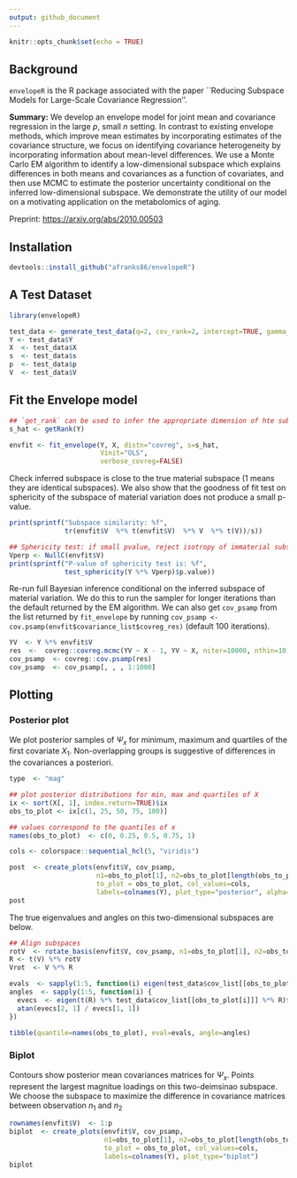 ```yaml
---
output: github_document
---
```


```r
knitr::opts_chunk$set(echo = TRUE)
```

## Background

`envelopeR` is the R package associated with the paper ``Reducing Subspace Models for Large-Scale Covariance Regression''.  

**Summary:** We develop an envelope model for joint mean and covariance regression in the large $p$, small $n$ setting.  In contrast to existing envelope methods, which improve mean estimates by incorporating estimates of the covariance structure, we focus on identifying covariance heterogeneity by incorporating information about mean-level differences.  We use a Monte Carlo EM algorithm to identify a low-dimensional
subspace which explains differences in both means and covariances as a function of covariates, and then use MCMC to estimate the posterior uncertainty conditional on the inferred low-dimensional subspace. We demonstrate the utility of our model on a motivating application on the metabolomics of aging.  

Preprint: [https://arxiv.org/abs/2010.00503](https://arxiv.org/abs/2010.00503)

## Installation

```r
devtools::install_github("afranks86/envelopeR")
```

## A Test Dataset


```r
library(envelopeR)

test_data <- generate_test_data(q=2, cov_rank=2, intercept=TRUE, gamma_sd=1, error_sd=1, seed=4445)
Y <- test_data$Y
X  <- test_data$X
s  <- test_data$s
p  <- test_data$p
V  <- test_data$V
```

## Fit the Envelope model

```r

## `get_rank` can be used to infer the appropriate dimension of hte subspace of material variation
s_hat <- getRank(Y)

envfit <- fit_envelope(Y, X, distn="covreg", s=s_hat,
                       Vinit="OLS",
                       verbose_covreg=FALSE)
```


Check inferred subspace is close to the true material subspace (1 means they are identical subspaces). We also show that the goodness of fit test on sphericity of the subspace of material variation does not produce a small p-value. 

```r
print(sprintf("Subspace similarity: %f", 
              tr(envfit$V  %*% t(envfit$V)  %*% V  %*% t(V))/s))

## Sphericity test: if small pvalue, reject isotropy of immaterial subspace
Vperp <- NullC(envfit$V) 
print(sprintf("P-value of sphericity test is: %f", 
              test_sphericity(Y %*% Vperp)$p.value))
```


Re-run full Bayesian inference conditional on the inferred subspace of material variation.  We do this to run the sampler for longer iterations than the default returned by the EM algorithm.  We can also get `cov_psamp` from the list returned by `fit_envelope` by running `cov_psamp <- cov.psamp(envfit$covariance_list$covreg_res)` (default 100 iterations).

```r
YV  <- Y %*% envfit$V
res  <-  covreg::covreg.mcmc(YV ~ X - 1, YV ~ X, niter=10000, nthin=10, verb=FALSE)
cov_psamp  <- covreg::cov.psamp(res)
cov_psamp  <- cov_psamp[, , , 1:1000]
```

## Plotting

### Posterior plot

We plot posterior samples of $\Psi_x$ for minimum, maximum and quartiles of the first covariate $X_1$.  Non-overlapping groups is suggestive of differences in the covariances a posteriori.

```r
type  <- "mag"

## plot posterior distributions for min, max and quartiles of X
ix <- sort(X[, 1], index.return=TRUE)$ix
obs_to_plot <- ix[c(1, 25, 50, 75, 100)]

## values correspond to the quantiles of x
names(obs_to_plot)  <- c(0, 0.25, 0.5, 0.75, 1)

cols <- colorspace::sequential_hcl(5, "viridis")

post  <- create_plots(envfit$V, cov_psamp,
                      n1=obs_to_plot[1], n2=obs_to_plot[length(obs_to_plot)],
                      to_plot = obs_to_plot, col_values=cols,
                      labels=colnames(Y), plot_type="posterior", alpha=0.5)
post
```

The true eigenvalues and angles on this two-dimensional subspaces are below.

```r
## Align subspaces 
rotV  <- rotate_basis(envfit$V, cov_psamp, n1=obs_to_plot[1], n2=obs_to_plot[length(obs_to_plot)])$rotV
R <- t(V) %*% rotV
Vrot  <- V %*% R

evals  <- sapply(1:5, function(i) eigen(test_data$cov_list[[obs_to_plot[i]]])$values[1])
angles  <- sapply(1:5, function(i) {
  evecs  <- eigen(t(R) %*% test_data$cov_list[[obs_to_plot[i]]] %*% R)$vectors
  atan(evecs[2, 1] / evecs[1, 1])
})

tibble(quantile=names(obs_to_plot), eval=evals, angle=angles)
```

### Biplot

Contours show posterior mean covariances matrices for $\Psi_x$.  Points represent the largest magnitue loadings on this two-deimsinao subspace.  We choose the subspace to maximize the difference in covariance matrices between observation $n_1$ and $n_2$


```r
rownames(envfit$V)  <- 1:p
biplot  <- create_plots(envfit$V, cov_psamp,
                        n1=obs_to_plot[1], n2=obs_to_plot[length(obs_to_plot)],
                        to_plot = obs_to_plot, col_values=cols,
                        labels=colnames(Y), plot_type="biplot")
biplot
```




